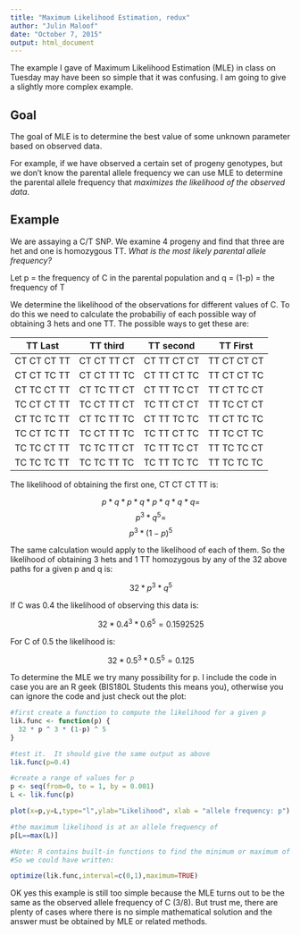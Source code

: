 ```yaml
---
title: "Maximum Likelihood Estimation, redux"
author: "Julin Maloof"
date: "October 7, 2015"
output: html_document
---
```


The example I gave of Maximum Likelihood Estimation (MLE) in class on Tuesday may have been so simple that it was confusing.  I am going to give a slightly more complex example.

## Goal

The goal of MLE is to determine the best value of some unknown parameter based on observed data.

For example, if we have observed a certain set of progeny genotypes, but we don't know the parental allele frequency we can use MLE to determine the parental allele frequency that _maximizes the likelihood of the observed data_.

## Example

We are assaying a C/T SNP.  We examine 4 progeny and find that three are het and one is homozygous TT.  _What is the most likely parental allele frequency?_

Let p = the frequency of C in the parental population and q = (1-p) = the frequency of T

We determine the likelihood of the observations for different values of C. To do this we need to calculate the probabiliy of each possible way of obtaining 3 hets and one TT. The possible ways to get these are:

  TT Last   |   TT third  | TT second   | TT First 
------------|-------------|-------------|------------
CT CT CT TT | CT CT TT CT | CT TT CT CT | TT CT CT CT
CT CT TC TT | CT CT TT TC | CT TT CT TC | TT CT CT TC
CT TC CT TT | CT TC TT CT | CT TT TC CT | TT CT TC CT
TC CT CT TT | TC CT TT CT | TC TT CT CT | TT TC CT CT
CT TC TC TT | CT TC TT TC | CT TT TC TC | TT CT TC TC
TC CT TC TT | TC CT TT TC | TC TT CT TC | TT TC CT TC
TC TC CT TT | TC TC TT CT | TC TT TC CT | TT TC TC CT
TC TC TC TT | TC TC TT TC | TC TT TC TC | TT TC TC TC

The likelihood of obtaining the first one, CT CT CT TT is: 

$$ p * q * p * q * p * q * q * q = $$
$$ p ^ 3 * q ^ 5 = $$
$$ p ^ 3 * (1-p) ^ 5 $$

The same calculation would apply to the likelihood of each of them.  So the likelihood of obtaining 3 hets and 1 TT homozygous by any of the 32 above paths for a given p and q is:

$$ 32 * p ^ 3 * q ^ 5 $$

If C was 0.4 the likelihood of observing this data is:

$$ 32 * 0.4 ^ 3 * 0.6 ^ 5 = 0.1592525 $$

For C of 0.5 the likelihood is:

$$ 32 * 0.5 ^ 3 * 0.5 ^ 5 = 0.125 $$

To determine the MLE we try many possibility for p.  I include the code in case you are an R geek (BIS180L Students this means you), otherwise you can ignore the code and just check out the plot:

```r
#first create a function to compute the likelihood for a given p
lik.func <- function(p) {
  32 * p ^ 3 * (1-p) ^ 5
}

#test it.  It should give the same output as above
lik.func(p=0.4)

#create a range of values for p
p <- seq(from=0, to = 1, by = 0.001)
L <- lik.func(p)

plot(x=p,y=L,type="l",ylab="Likelihood", xlab = "allele frequency: p")

#the maximum likelihood is at an allele frequency of
p[L==max(L)]

#Note: R contains built-in functions to find the minimum or maximum of a function
#So we could have written:

optimize(lik.func,interval=c(0,1),maximum=TRUE)
```

OK yes this example is still too simple because the MLE turns out to be the same as the observed allele frequency of C (3/8).  But trust me, there are plenty of cases where there is no simple mathematical solution and the answer must be obtained by MLE or related methods.



